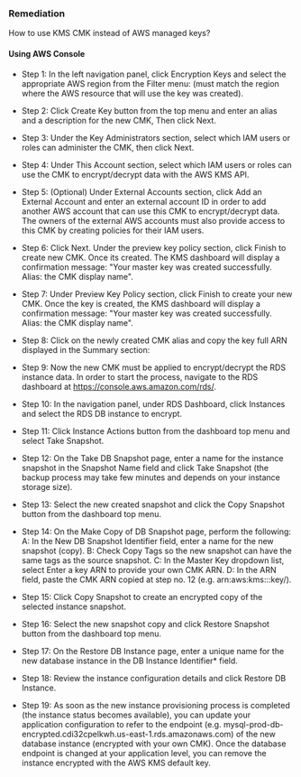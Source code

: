 ### Remediation

How to use KMS CMK instead of AWS managed keys?

#### Using AWS Console

- Step 1: In the left navigation panel, click Encryption Keys and select the appropriate AWS region from the Filter menu:
  (must match the region where the AWS resource that will use the key was created).

- Step 2: Click Create Key button from the top menu and enter an alias and a description for the new CMK, Then click Next.

- Step 3: Under the Key Administrators section, select which IAM users or roles can administer the CMK, then click Next.

- Step 4: Under This Account section, select which IAM users or roles can use the CMK to encrypt/decrypt data with the AWS KMS API.

- Step 5: (Optional) Under External Accounts section, click Add an External Account and enter an external account ID in order to add another AWS account that can use this CMK to encrypt/decrypt data. The owners of the external AWS accounts must also provide access to this CMK by creating policies for their IAM users.

- Step 6: Click Next. Under the preview key policy section, click Finish to create new CMK. Once its created. The KMS dashboard will display a confirmation message: "Your master key was created successfully. Alias: the CMK display name".

- Step 7: Under Preview Key Policy section, click Finish to create your new CMK. Once the key is created, the KMS dashboard will display a confirmation message: "Your master key was created successfully. Alias: the CMK display name".

- Step 8: Click on the newly created CMK alias and copy the key full ARN displayed in the Summary section:
- Step 9: Now the new CMK must be applied to encrypt/decrypt the RDS instance data. In order to start the process, navigate to the RDS dashboard at https://console.aws.amazon.com/rds/.

- Step 10: In the navigation panel, under RDS Dashboard, click Instances and select the RDS DB instance to encrypt.

- Step 11: Click Instance Actions button from the dashboard top menu and select Take Snapshot.

- Step 12: On the Take DB Snapshot page, enter a name for the instance snapshot in the Snapshot Name field and click Take Snapshot (the backup process may take few minutes and depends on your instance storage size).

- Step 13: Select the new created snapshot and click the Copy Snapshot button from the dashboard top menu.

- Step 14: On the Make Copy of DB Snapshot page, perform the following:
  A: In the New DB Snapshot Identifier field, enter a name for the new snapshot (copy).
  B: Check Copy Tags so the new snapshot can have the same tags as the source snapshot.
  C: In the Master Key dropdown list, select Enter a key ARN to provide your own CMK ARN.
  D: In the ARN field, paste the CMK ARN copied at step no. 12 (e.g. arn:aws:kms:::key/).

- Step 15: Click Copy Snapshot to create an encrypted copy of the selected instance snapshot.

- Step 16: Select the new snapshot copy and click Restore Snapshot button from the dashboard top menu.

- Step 17: On the Restore DB Instance page, enter a unique name for the new database instance in the DB Instance Identifier\* field.

- Step 18: Review the instance configuration details and click Restore DB Instance.

- Step 19: As soon as the new instance provisioning process is completed (the instance status becomes available), you can update your application configuration to refer to the endpoint (e.g. mysql-prod-db-encrypted.cdi32cpelkwh.us-east-1.rds.amazonaws.com) of the new database instance (encrypted with your own CMK). Once the database endpoint is changed at your application level, you can remove the instance encrypted with the AWS KMS default key.
